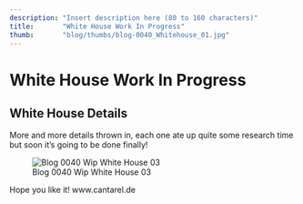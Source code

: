 ```yaml
---
description: "Insert description here (80 to 160 characters)"
title:       "White House Work In Progress"
thumb:       "blog/thumbs/blog-0040_Whitehouse_01.jpg"
---
```


White House Work In Progress
============================

White House Details
--------------------

More and more details thrown in, each one ate up quite some research time but soon it's going to be done finally!

![Blog 0040 Wip White House 03](/images/blog/blog-0040_Whitehouse_01.jpg)


Hope you like it!
www.cantarel.de
